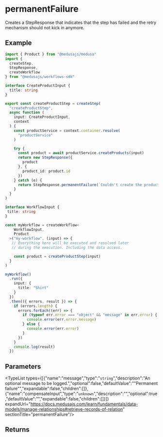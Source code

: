 
# permanentFailure

Creates a StepResponse that indicates that the step has failed and the retry mechanism should not kick in anymore.

## Example

```ts
import { Product } from "@medusajs/medusa"
import {
  createStep,
  StepResponse,
  createWorkflow
} from "@medusajs/workflows-sdk"

interface CreateProductInput {
  title: string
}

export const createProductStep = createStep(
  "createProductStep",
  async function (
    input: CreateProductInput,
    context
  ) {
    const productService = context.container.resolve(
      "productService"
    )

    try {
      const product = await productService.createProducts(input)
      return new StepResponse({
        product
      }, {
        product_id: product.id
      })
    } catch (e) {
      return StepResponse.permanentFailure(`Couldn't create the product: ${e}`)
    }
  }
)

interface WorkflowInput {
 title: string
}

const myWorkflow = createWorkflow<
    WorkflowInput,
    Product
  >("my-workflow", (input) => {
   // Everything here will be executed and resolved later
   // during the execution. Including the data access.

    const product = createProductStep(input)
  }
)

myWorkflow()
  .run({
    input: {
      title: "Shirt"
    }
  })
  .then(({ errors, result }) => {
    if (errors.length) {
      errors.forEach((err) => {
        if (typeof err.error === "object" && "message" in err.error) {
          console.error(err.error.message)
        } else {
          console.error(err.error)
        }
      })
    }
    console.log(result)
  })
```

## Parameters

<TypeList types={[{"name":"message","type":"`string`","description":"An optional message to be logged.","optional":false,"defaultValue":"\"Permanent failure\"","expandable":false,"children":[]},{"name":"compensateInput","type":"`unknown`","description":"","optional":true,"defaultValue":"","expandable":false,"children":[]}]} expandUrl="https://docs.medusajs.com/learn/fundamentals/data-models/manage-relationships#retrieve-records-of-relation" sectionTitle="permanentFailure"/>

## Returns

<TypeList types={[]} expandUrl="https://docs.medusajs.com/learn/fundamentals/data-models/manage-relationships#retrieve-records-of-relation" sectionTitle="permanentFailure"/>
